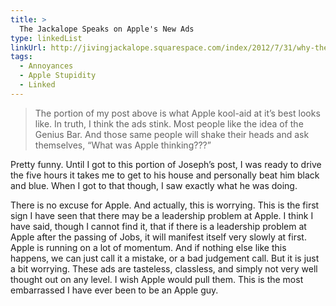 ```yaml
---
title: >
  The Jackalope Speaks on Apple's New Ads
type: linkedList
linkUrl: http://jivingjackalope.squarespace.com/index/2012/7/31/why-the-new-apple-genius-ads-work-on-some-level.html
tags:
  - Annoyances
  - Apple Stupidity
  - Linked
---
```


> The portion of my post above is what Apple kool-aid at it’s best looks like. In truth, I think the ads stink. Most people like the idea of the Genius Bar. And those same people will shake their heads and ask themselves, “What was Apple thinking???”

Pretty funny. Until I got to this portion of Joseph’s post, I was ready to drive the five hours it takes me to get to his house and personally beat him black and blue. When I got to that though, I saw exactly what he was doing.

There is no excuse for Apple. And actually, this is worrying. This is the first sign I have seen that there may be a leadership problem at Apple. I think I have said, though I cannot find it, that if there is a leadership problem at Apple after the passing of Jobs, it will manifest itself very slowly at first. Apple is running on a lot of momentum. And if nothing else like this happens, we can just call it a mistake, or a bad judgement call. But it is just a bit worrying. These ads are tasteless, classless, and simply not very well thought out on any level. I wish Apple would pull them. This is the most embarrassed I have ever been to be an Apple guy.

